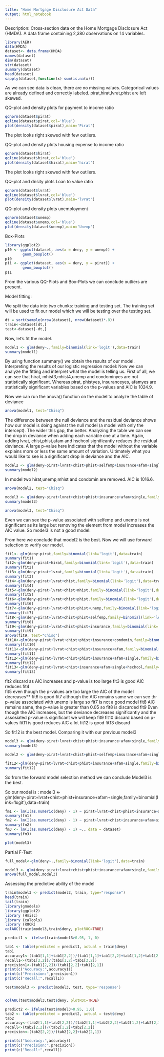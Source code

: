 ---
title: "Home Mortgage Disclosure Act Data"
output: html_notebook
---

Description:
Cross-section data on the Home Mortgage Disclosure Act (HMDA).
A data frame containing 2,380 observations on 14 variables.

```{r}
library(AER)
data(HMDA)
dataset<- data.frame(HMDA)
names(dataset)
dim(dataset)
str(dataset)
summary(dataset)
head(dataset)
sapply(dataset,function(x) sum(is.na(x)))

```

As we can see data is clean, there are no missing values. Categorical values are already defined and correctly labeled.
pirat,hirat,lvrat,phist are left skewed.

QQ-plot and density plots for payment to income ratio

```{r}
qqnorm(dataset$pirat)
qqline(dataset$pirat,col='blue')
plot(density(dataset$pirat),main='Pirat')
```

The plot looks right skewed with few outliers.

QQ-plot and density plots housing expense to income ratio
```{r}
qqnorm(dataset$hirat)
qqline(dataset$hirat,col='blue')
plot(density(dataset$hirat),main='hirat')
```

The plot looks right skewed with few outliers.

QQ-plot and dnsity plots Loan to value ratio
```{r}
qqnorm(dataset$lvrat)
qqline(dataset$lvrat,col='blue')
plot(density(dataset$lvrat),main='lvrat')
```


QQ-plot and density plots unemployment

```{r}
qqnorm(dataset$unemp)
qqline(dataset$unemp,col='blue')
plot(density(dataset$unemp),main='Unemp')
```

Box-Plots

```{r}
library(ggplot2)
p10 <- ggplot(dataset, aes(x = deny, y = unemp)) +
        geom_boxplot()
p10
p11 <- ggplot(dataset, aes(x = deny, y = pirat)) +
        geom_boxplot()
p11
```

From the various QQ-Plots and Box-Plots we can conclude outliers are present.

Model fitting:

We split the data into two chunks: training and testing set. The training set will be used to fit our model which we will be testing over the testing set.
```{r}
dt = sort(sample(nrow(dataset), nrow(dataset)*.8))
train<-dataset[dt,]
test<-dataset[-dt,]
```

Now, let's fit the model.

```{r}
model1 <- glm(deny~.,family=binomial(link='logit'),data=train)
summary(model1)
```

By using function summary() we obtain the results of our model.
Interpreting the results of our logistic regression model:
Now we can analyze the fitting and interpret what the model is telling us.
First of all, we can see that hirat, mhist3,mhist4,unemp and condominyes are not statistically significant. Whereas pirat, phistyes, insuranceyes, afamyes are statistically significant variables based on the p-values and AIC is 1024.9.


Now we can run the anova() function on the model to analyze the table of deviance

```{r}
anova(model1, test="Chisq")
```
The difference between the null deviance and the residual deviance shows how our model is doing against the null model (a model with only the intercept). The wider this gap, the better. Analyzing the table we can see the drop in deviance when adding each variable one at a time. Again, adding lvrat, chist,phist,afam and hschool significantly reduces the residual deviance. A large p-value here indicates that the model without the variable explains more or less the same amount of variation. Ultimately what you would like to see is a significant drop in deviance and the AIC.

```{r}
model2 <- glm(deny~pirat+lvrat+chist+phist+selfemp+insurance+afam+single+hschool,family=binomial(link='logit'),data=train)
summary(model2)
```

In model two hirat,unemp,mhist and condomin are removed. AIC is 1016.6.

```{r}
anova(model2, test="Chisq")
```

```{r}
model3 <- glm(deny~pirat+lvrat+chist+phist+insurance+afam+single,family=binomial(link='logit'),data=train)
summary(model3)
```

```{r}
anova(model3, test="Chisq")
```

Even we can see the p-value associated with selfemp and unemp is not significant as its large but removing the element from model increases the AIC value. So model3 is not a good model.

From here we conclude that model2 is the best. Now we will use forward selection to verify our model.

```{r}
fit1<- glm(deny~pirat,family=binomial(link='logit'),data=train)
summary(fit1)
fit2<-glm(deny~pirat+hirat,family=binomial(link='logit'),data=train)
summary(fit2)
fit3<-glm(deny~pirat+lvrat,family=binomial(link='logit'),data=train)
summary(fit3)
fit4<-glm(deny~pirat+lvrat+chist,family=binomial(link='logit'),data=train)
summary(fit4)
fit5<-glm(deny~pirat+lvrat+chist+mhist,family=binomial(link='logit'),data=train)
summary(fit5)
fit6<-glm(deny~pirat+lvrat+chist+phist,family=binomial(link='logit'),data=train)
summary(fit6)
fit7<-glm(deny~pirat+lvrat+chist+phist+unemp,family=binomial(link='logit'),data=train)
summary(fit7)
fit8<-glm(deny~pirat+lvrat+chist+phist+selfemp,family=binomial(link='logit'),data=train)
summary(fit8)
fit9<-glm(deny~pirat+lvrat+chist+phist+insurance,family=binomial(link='logit'),data=train)
summary(fit9)
anova(fit9, test="Chisq")
fit10<-glm(deny~pirat+lvrat+chist+phist+insurance+condomin,family=binomial(link='logit'),data=train)
summary(fit10)
fit11<-glm(deny~pirat+lvrat+chist+phist+insurance+afam,family=binomial(link='logit'),data=train)
summary(fit11)
fit12<-glm(deny~pirat+lvrat+chist+phist+insurance+afam+single,family=binomial(link='logit'),data=train)
summary(fit12)
fit13<-glm(deny~pirat+lvrat+chist+insurance+afam+single+hschool,family=binomial(link='logit'),data=train)
summary(fit13)


```
fit2 discard as AIC increases and p-value is too large
fit3 is good AIC reduces 
fit4  
fit5 even though the p-values are too large the AIC of the model decreases**
fit6 is good
fit7 although the AIC remains same we can see thr p-value associated with unemp is large so fit7 is not a good model
fit8 AIC remains same, the p-value is greater than 0.05 so fit8 is discarded
fit9 Even though the AIC increases, but the deviance decreases significantly and the assosiated p-value is significant we will keep fit9
fit10 discard based on p-values
fit11 is good reduces AIC a lot
fit12 is good
fit13 discard


So fit12 is the best model. Comparing it with our previous model3

```{r}
model3 <- glm(deny~pirat+lvrat+chist+phist+insurance+afam+single,family=binomial(link='logit'),data=train)
summary(model3)

model2 <- glm(deny~pirat+lvrat+chist+phist+selfemp+insurance+afam+single+hschool,family=binomial(link='logit'),data=train)

fit12<-glm(deny~pirat+lvrat+chist+phist+insurance+afam+single,family=binomial(link='logit'),data=train)
summary(fit12)
```


So from the forward model selection method we can conclude Model3 is the best.

So our model is :
model3 <- glm(deny~pirat+lvrat+chist+phist+insurance+afam+single,family=binomial(link='logit'),data=train)


```{r}
fm1 <- lm(I(as.numeric(deny) - 1) ~ pirat+lvrat+chist+phist+insurance+afam+single, data = dataset)
summary(fm1)
fm2 <- lm(I(as.numeric(deny) - 1) ~ pirat+lvrat+chist+insurance+afam+single+hschool, data = dataset)
summary(fm2)
fm3 <- lm(I(as.numeric(deny) - 1) ~., data = dataset)
summary(fm3)
```

```{r}
plot(model3)
```

Partial F-Test

```{r}
full_model<-glm(deny~.,family=binomial(link='logit'),data=train)

model3 <- glm(deny~pirat+lvrat+chist+phist+insurance+afam+single,family=binomial(link='logit'),data=train)
anova(full_model,model3)
```


Assessing the predictive ability of the model
```{r}
train$model3 <- predict(model2, train, type="response")
head(train)
tail(train)
library(gmodels)
library(ggplot2)
library (Hmisc)
library (caTools)
library (ROCR)
colAUC(train$model3,train$deny, plotROC=TRUE)

predict1 <- ifelse(train$model3>0.95, 1, 0)

tab1 <- table(predicted = predict1, actual = train$deny)
tab1
accuracy1<-(tab1[1,1]+tab1[2,2])/(tab1[1,1]+tab1[2,2]+tab1[1,2]+tab1[2,1])
recall1<-(tab1[2,2])/(tab1[1,2]+tab1[2,2])
precision1<-(tab1[2,2])/(tab1[2,2]+tab1[2,1])
print(c("Accuracy:",accuracy1))
print(c("Precision:",precision1))
print(c("Recall:",recall1))

test$model3 <- predict(model3, test, type='response')


colAUC(test$model3,test$deny, plotROC=TRUE)

predict2 <- ifelse(test$model3>0.95, 1,0)
tab2 <- table(predicted = predict2, actual = test$deny)
tab2
accuracy<-(tab2[1,1]+tab2[2,2])/(tab2[1,1]+tab2[2,2]+tab2[1,2]+tab2[2,1])
recall<-(tab2[2,2])/(tab2[1,2]+tab2[2,2])
precision<-(tab2[2,2])/(tab2[2,2]+tab2[2,1])

print(c("Accuracy:",accuracy))
print(c("Precision:",precision))
print(c("Recall:",recall))
```





